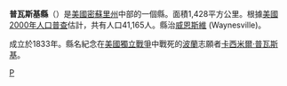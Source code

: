 {{Otheruses|普瓦斯基縣|subject=美國密蘇里州的一個縣|other=同名的縣}}
<!--[[File:Map_of_Missouri_highlighting_Pulaski_County.svg|250px]]-->
{{Infobox U.S. County|
 |county  = 普瓦斯基縣
 |state = 密蘇里州 
 |en county  = Pulaski County
 |en state = Missouri
 |seal =  
 |map size = 225
 |founded = [[1833|1833]]
 |seat = [[Waynesville,_Missouri|Waynesville]] 
 |area = 1,428 [[km²|km²]] (551 [[square_mile|mi²]])
 |area land  = 1,417 km² (547 mi²) 
 |area water = 11 km² (4 mi²)
 |area percentage = 0.80% 
 |census yr = 2000
 |pop = 41,165 
 |density = 29
 |web =
|}}
'''普瓦斯基縣'''（{{lang-en|Pulaski County}}）是[[美國|美國]][[密蘇里州|密蘇里州]]中部的一個縣。面積1,428平方公里。根據[[美國2000年人口普查|美國2000年人口普查]]估計，共有人口41,165人。縣治[[威恩斯維_(密蘇里州)|威恩斯維]] (Waynesville)。

成立於1833年。縣名紀念在[[美國獨立戰爭|美國獨立戰爭]]中戰死的[[波蘭|波蘭]]志願者[[卡西米爾·普瓦斯基|卡西米爾·普瓦斯基]]。
[[Category:密苏里州行政区划|P]]